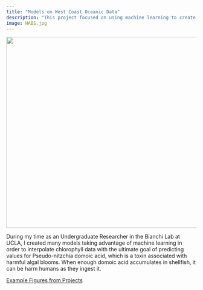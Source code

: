 ```yaml
---
title: "Models on West Coast Oceanic Data"
description: "This project focused on using machine learning to create models using satellite data and oceanic sampling data to predict chlorophyll amounts and thus information relating to algal blooms."
image: HABS.jpg
---
```


![](HABS.jpg){fig-align="center" width="506"}

During my time as an Undergraduate Researcher in the Bianchi Lab at UCLA, I created many models taking advantage of machine learning in order to interpolate chlorophyll data with the ultimate goal of predicting values for Pseudo-nitzchia domoic acid, which is a toxin associated with harmful algal blooms. When enough domoic acid accumulates in shellfish, it can be harm humans as they ingest it.

[Example Figures from Projects](\West_Coast_Data_Figure_Recreation_copy.pdf)
